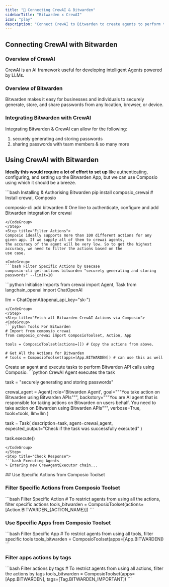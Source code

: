 ```yaml
---
title: "🚀 Connecting CrewAI & Bitwarden"
sidebarTitle: "Bitwarden x CrewAI"
icon: "play"
description: "Connect CrewAI to Bitwarden to create agents to perform tasks using natural language"
---
```


## Connecting CrewAI with Bitwarden

### Overview of CrewAI

CrewAI is an AI framework useful for developing intelligent Agents powered by LLMs.

### Overview of Bitwarden

Bitwarden makes it easy for businesses and individuals to securely generate, store, and share passwords from any location, browser, or device.

### Integrating Bitwarden with CrewAI

Integrating Bitwarden & CrewAI can allow for the following:

1. securely generating and storing passwords
2. sharing passwords with team members
& so many more

## Using CrewAI with Bitwarden

<Steps>
<Step title="Setting Up the Environment">

**Ideally this would require a lot of effort to set up** like authenticating, configuring, and setting up the Bitwarden App, but we can use Composio using which it should be a breeze.

<CodeGroup>
```bash Installing & Authorising Bitwarden
pip install composio_crewai # Install crewai, Composio 

composio-cli add bitwarden # One line to authenticate, configure and add Bitwarden integration for crewai
```
</CodeGroup>
</Step>
<Step title="Filter Actions">
Composio ideally supports more than 100 different actions for any given app. If we supply all of them to crewai agents, 
the accuracy of the agent will be very low. So to get the highest accuracy, we need to filter the actions based on the 
use case.

<CodeGroup>
```bash Filter Specific Actions by Usecase
composio-cli get-actions bitwarden "securely generating and storing passwords" --limit=10
```
</CodeGroup>

</Step>
<Step title="Import Base Packages">

<CodeGroup>
```python Initialise Imports
from crewai import Agent, Task
from langchain_openai import ChatOpenAI

llm = ChatOpenAI(openai_api_key="sk-<OPENAI KEY>")
```
</CodeGroup>
</Step>
<Step title="Fetch all Bitwarden CrewAI Actions via Composio">
<CodeGroup>
```python Tools For Bitwarden
# Import from composio_crewai
from composio_crewai import ComposioToolset, Action, App

tools = ComposioToolset(actions=[]) # Copy the actions from above. 

# Get All the Actions for Bitwarden
# tools = ComposioToolset(apps=[App.BITWARDEN]) # can use this as well
```
</CodeGroup>
</Step>
<Step title="Execute the Agent">
Create an agent and execute tasks to perform Bitwarden API calls using Composio. 
<CodeGroup>
```python CrewAI Agent executes the task

task = "securely generating and storing passwords"

crewai_agent = Agent(
    role='Bitwarden Agent',
    goal="""You take action on Bitwarden using Bitwarden APIs""",
    backstory="""You are AI agent that is responsible for taking actions on Bitwarden on users behalf. You need to take action on Bitwarden using Bitwarden APIs""",
    verbose=True,
    tools=tools,
    llm=llm
)

task = Task(
    description=task,
    agent=crewai_agent,
    expected_output="Check if the task was successfully executed"
)

task.execute()
```
</CodeGroup>
</Step>
<Step title="Check Response">
```bash Executing Agents
> Entering new CrewAgentExecutor chain...
```
</Step>
</Steps>
## Use Specific Actions from Composio Toolset

### Filter Specific Actions from Composio Toolset

<CodeGroup>
```bash Filter Specific Action
# To restrict agents from using all the actions, filter specific actions
tools_bitwarden = ComposioToolset(actions=[Action.BITWARDEN_{ACTION_NAME}])
```
</CodeGroup>

### Use Specific Apps from Composio Toolset
<CodeGroup>
```bash Filter Specific App
# To restrict agents from using all tools, filter specific tools
tools_bitwarden = ComposioToolset(apps=[App.BITWARDEN])
```
</CodeGroup>

### Filter apps actions by tags 
<CodeGroup>
```bash Filter actions by tags
# To restrict agents from using all actions, filter the actions by tags
tools_bitwarden = ComposioToolset(apps=[App.BITWARDEN], tags=[Tag.BITWARDEN_IMPORTANT])
```
</CodeGroup>